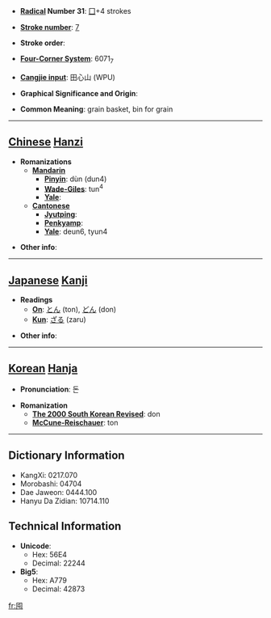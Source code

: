 * '''[[Wiktionary:Chinese radical index| Radical]] Number 31''': [[Wiktionary:Chinese radical index 囗|囗]]+4 strokes

* '''[[Wiktionary:Chinese total strokes index|Stroke number]]''': [[Wiktionary:Chinese total strokes index 7|7]]

* '''Stroke order''': 

* '''[[Wiktionary:Chinese four corner index|Four-Corner System]]''': 6071<sub>7</sub>

* '''[[Wiktionary:Chinese Cangjie index|Cangjie input]]''': 田心山 (WPU)

* '''Graphical Significance and Origin''': 

* '''Common Meaning''': grain basket, bin for grain

----

== [[Chinese]] [[Hanzi]] ==

* '''Romanizations'''
** '''[[Mandarin]]'''
*** '''[[Pinyin]]''': dùn (dun4)
*** '''[[Wade-Giles]]''': tun<sup>4</sup>
*** '''[[Yale]]''': 
** '''[[Cantonese]]'''
*** '''[[Jyutping]]''':
*** '''[[Penkyamp]]''': 
*** '''[[Yale]]''': deun6, tyun4

* '''Other info''': 

----

== [[Japanese]] [[Kanji]] ==

* '''Readings'''
** '''[[On]]''': [[とん]] (ton), [[どん]] (don)
** '''[[Kun]]''': [[ざる]] (zaru)

* '''Other info''':  

----

== [[Korean]] [[Hanja]] ==

* '''Pronunciation''': 돈

* '''Romanization'''
** '''[[The 2000 South Korean Revised Romanization|The 2000 South Korean Revised]]''': don
** '''[[McCune-Reischauer]]''': ton

----

== Dictionary Information ==

* KangXi: 0217.070
* Morobashi: 04704
* Dae Jaweon: 0444.100
* Hanyu Da Zidian: 10714.110

== Technical Information ==

* '''Unicode''':
** Hex: 56E4
** Decimal: 22244
* '''Big5''':
** Hex: A779
** Decimal: 42873

[[fr:囤]]